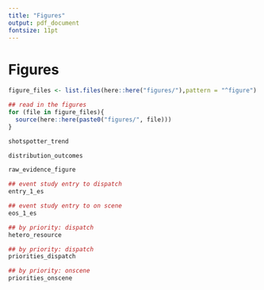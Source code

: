 ```yaml
---
title: "Figures"
output: pdf_document
fontsize: 11pt
---
```


<!-- ```{r, include=FALSE} -->
<!-- knitr::opts_chunk$set(echo = F, message = F, warning = F) -->
<!-- knitr::opts_knit$set(root.dir = rprojroot::find_rstudio_root_file()) -->
<!-- ``` -->

\FloatBarrier
# Figures

```r
figure_files <- list.files(here::here("figures/"),pattern = "^figure")

## read in the figures
for (file in figure_files){
  source(here::here(paste0("figures/", file)))
}
```



```{=latex}

\begin{figure}[t]
```
```r
shotspotter_trend
```
```{=latex}
\caption{ShotSpotter Alert Trends and Enactment Dates \label{shotspotter_trend}}
\textit{Note:} This figure depicts only districts that have ShotSpotter technology. The x-axis is months, while the y-axis is the number of ShotSpotter alerts aggregated to the monthly level. The table on the right shows the average number of shots per-day in a ShotSpotter district. In Chicago, 12 of 22 police districts have ShotSpotter technology.  The dashed red line shows the treatment date used in the main results, in some cases this differs from the date given from public records (in blue). Analysis using public records date is shown in Appendix Figure BLANK. 
\end{figure}

```



```{=latex}

\begin{figure}[t]
```
```r
distribution_outcomes
```
```{=latex}
\caption{Distribution of Outcome Variables \label{distribution_outcomes}}
\textit{Note:} The two plotted variables are Call-to-Dispatch and Call-to-On-Scene. Call-to-Dispatch is time it takes for a police officer to be dispatched to the scene of the reported crime from the time of the 911 call. Call-to-On-Scene is the time from a 911 call to the time a police officer arrives at the scene of the reported crime. This sample excludes outliers that are greater than three standard deviations from the mean for each outcome, however, the main results remain consistent when including these outliers (see Appendix Figure BLANK).
\end{figure}
```



```{=latex}

\begin{figure}[t]
```
```r
raw_evidence_figure
```
```{=latex}
\caption{Outcome Averages for Never Treated/ShotSpotter Activated/ShotSpotter Inactive Districts \label{raw_evidence_figure}}
\textit{Note:} Each police district is on the y-axis and the average of each outcome (seconds) is on the x-axis. There are three groupings: Never Treated, ShotSpotter Active, and ShotSpotter Inactive. Never Treated refers to police districts that never received ShotSpotter technology. All other districts have two possibilities: ShotSpotter Active and ShotSpotter Inactive. There are 12 of 22 police districts in Chicago that receive ShotSpotter technology. 
\end{figure}
```



```{=latex}

\begin{figure}[t]
```
```r
## event study entry to dispatch
entry_1_es
```
```{=latex}
\caption{Event Study (Call-to-Dispatch) \label{entry_1_es}}
\textit{Note:} The x-axis denotes the number of months pre/post adoption of ShotSpotter technology. The y-axis denotes the 95\% confidence intervals and point estimates (in seconds). The red errorbars/points represent confidence intervals/point estimates from OLS estimation while the blue are from Gardner (2021) two-stage difference-in-difference estimators which are robust to heterogeneous treatment effects in staggered adoptions. All pre/post periods are normalized by the month before ShotSpotter adoption. Controls are synonymous with the preferred specification. Standard errors are clustered at the district level. 
\end{figure}
```


```{=latex}

\begin{figure}[t]
```
```r
## event study entry to on scene
eos_1_es
```
```{=latex}
\caption{Event Study (Call-to-On-Scene) \label{eos_1_es}}
\textit{Note:} The x-axis denotes the number of months pre/post adoption of ShotSpotter technology. The y-axis denotes the 95\% confidence intervals and point estimates (in seconds). The red errorbars/points represent confidence intervals/point estimates from OLS estimation while the blue are from Gardner (2021) two-stage difference-in-difference estimators which are robust to heterogeneous treatment effects in staggered adoptions. All pre/post periods are normalized by the month before ShotSpotter adoption. Controls are synonymous with the preferred specification. Standard errors are clustered at the district level. 
\end{figure}
```



```{=latex}

\begin{figure}[t]
```
```r
## by priority: dispatch
hetero_resource
```
```{=latex}
\caption{Effect of ShotSpotter by Watch and 911 Calls \label{hetero_resource}}
\textit{Note:} These notes need to be redone. First row denotes the aggregate effect from the preferred specification on call-to-dispatch times in seconds, by priority. Rows 2-6 denote the top five most frequent 911 call descriptions within each priority. Each errorbar represents the 95% confidence interval. All estimates are obtained from the preferred specification. Standard errors are clustered by police district.
\end{figure}

```



```{=latex}

\begin{figure}[t]
```
```r
## by priority: dispatch
priorities_dispatch
```
```{=latex}
\caption{Effect of ShotSpotter on Call-to-Dispatch by Priority/Call Description \label{priorities_dispatch}}
\textit{Note:} The first row denotes the aggregate effect from the preferred specification on call-to-dispatch times in seconds, by priority. Rows 2-6 denote the top five most frequent 911 call descriptions within each priority. Each errorbar represents the 95% confidence interval. All estimates are obtained from the preferred specification. Standard errors are clustered by police district.
\end{figure}

```



```{=latex}
\begin{figure}[t]
```
```r
## by priority: onscene
priorities_onscene
```
```{=latex}
\caption{Effect of ShotSpotter on Call-to-On-Scene by Priority/Call Description\label{priorities_onscene}}
\textit{Note:} The first row denotes the aggregate effect from the preferred specification on call-to-dispatch times in seconds, by priority. Rows 2-6 denote the top five most frequent 911 call descriptions within each priority. Each errorbar represents the 95% confidence interval. All estimates are obtained from the preferred specification. Standard errors are clustered by police district.
\end{figure}

```
